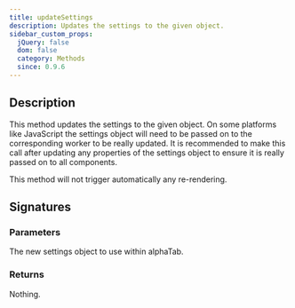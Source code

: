 ```yaml
---
title: updateSettings
description: Updates the settings to the given object.
sidebar_custom_props:
  jQuery: false
  dom: false
  category: Methods
  since: 0.9.6
---
```


<SinceBadge since="0.9.6" />


## Description
This method updates the settings to the given object. On some platforms like JavaScript
the settings object will need to be passed on to the corresponding worker to be really updated. 
It is recommended to make this call after updating any properties of the settings object to ensure
it is really passed on to all components. 

This method will not trigger automatically any re-rendering.

## Signatures

<TypeTable>
    <TypeRow type="js" name="function updateSettings(settings)" />
    <TypeRow type="net" name="void UpdateSettings(Settings settings)" />
    <TypeRow type="android" name="fun updateSettings(settings: Settings): Unit" />
</TypeTable>

### Parameters

<ParameterTable>
    <ParameterRow platform="all" name="settings" type="alphaTab.Settings">
        The new settings object to use within alphaTab.
    </ParameterRow>
</ParameterTable>

### Returns
Nothing. 